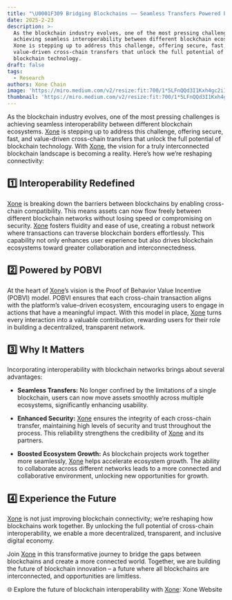 ```yaml
---
title: "\U0001F309 Bridging Blockchains —— Seamless Transfers Powered by Value-Driven Innovation"
date: 2025-2-23
description: >-
  As the blockchain industry evolves, one of the most pressing challenges is
  achieving seamless interoperability between different blockchain ecosystems.
  Xone is stepping up to address this challenge, offering secure, fast, and
  value-driven cross-chain transfers that unlock the full potential of
  blockchain technology.
draft: false
tags:
  - Research
authors: Xone Chain
image: 'https://miro.medium.com/v2/resize:fit:700/1*5LFnQQd3I1Kxh4gc2i1Q0A@2x.jpeg'
thumbnail: 'https://miro.medium.com/v2/resize:fit:700/1*5LFnQQd3I1Kxh4gc2i1Q0A@2x.jpeg'
---
```



As the blockchain industry evolves, one of the most pressing challenges is achieving seamless interoperability between different blockchain ecosystems. [Xone](https://xone.org/) is stepping up to address this challenge, offering secure, fast, and value-driven cross-chain transfers that unlock the full potential of blockchain technology. With [Xone](https://xone.org/), the vision for a truly interconnected blockchain landscape is becoming a reality. Here’s how we’re reshaping connectivity:

## 1️⃣ Interoperability Redefined

[Xone](https://xone.org/) is breaking down the barriers between blockchains by enabling cross-chain compatibility. This means assets can now flow freely between different blockchain networks without losing speed or compromising on security. [Xone](https://xone.org/) fosters fluidity and ease of use, creating a robust network where transactions can traverse blockchain borders effortlessly. This capability not only enhances user experience but also drives blockchain ecosystems toward greater collaboration and interconnectedness.

## 2️⃣ Powered by POBVI

At the heart of [Xone](https://xone.org/)’s vision is the Proof of Behavior Value Incentive (POBVI) model. POBVI ensures that each cross-chain transaction aligns with the platform’s value-driven ecosystem, encouraging users to engage in actions that have a meaningful impact. With this model in place, [Xone](https://xone.org/) turns every interaction into a valuable contribution, rewarding users for their role in building a decentralized, transparent network.

## 3️⃣ Why It Matters

Incorporating interoperability with blockchain networks brings about several advantages:

- **Seamless Transfers:** No longer confined by the limitations of a single blockchain, users can now move assets smoothly across multiple ecosystems, significantly enhancing usability.

- **Enhanced Security:** [Xone](https://xone.org/) ensures the integrity of each cross-chain transfer, maintaining high levels of security and trust throughout the process. This reliability strengthens the credibility of [Xone](https://xone.org/) and its partners.

- **Boosted Ecosystem Growth:** As blockchain projects work together more seamlessly, [Xone](https://xone.org/) helps accelerate ecosystem growth. The ability to collaborate across different networks leads to a more connected and collaborative environment, unlocking new opportunities for growth.

## 4️⃣ Experience the Future

[Xone](https://xone.org/) is not just improving blockchain connectivity; we’re reshaping how blockchains work together. By unlocking the full potential of cross-chain interoperability, we enable a more decentralized, transparent, and inclusive digital economy.

Join [Xone](https://xone.org/) in this transformative journey to bridge the gaps between blockchains and create a more connected world. Together, we are building the future of blockchain innovation – a future where all blockchains are interconnected, and opportunities are limitless.

🌐 Explore the future of blockchain interoperability with [Xone](https://xone.org/): <Link className='text-primaryHue' isExternal showAnchorIcon href="https://xone.org">Xone Website</Link>
